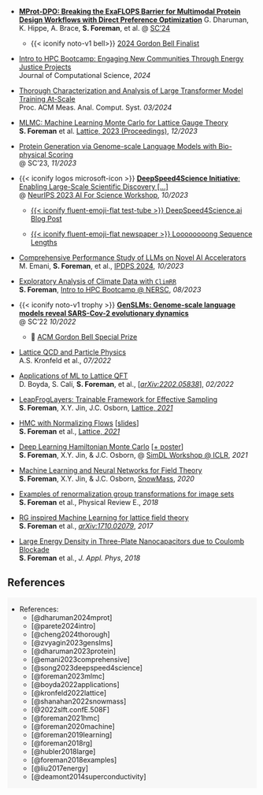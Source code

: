 - [**MProt-DPO: Breaking the ExaFLOPS Barrier for Multimodal Protein Design Workflows with Direct Preference Optimization**](https://doi.org/10.1109/SC41406.2024.00013)
  [G. Dharuman, K. Hippe, A. Brace, **S. Foreman**, et al. @ [SC'24](https://sc24.supercomputing.org/)]{.dim-text}

  - {{< iconify noto-v1 bell>}} [[2024 Gordon Bell Finalist]{.highlight-pink}](https://sc24.supercomputing.org/2024/10/presenting-the-finalists-for-the-2024-gordon-bell-prize/)

- [Intro to HPC Bootcamp: Engaging New Communities Through Energy Justice Projects](https://jocse.org/downloads/jocse-15-1-10.pdf)  
    [Journal of Computational Science, _2024_]{.dim-text}

- [Thorough Characterization and Analysis of Large Transformer Model Training At-Scale](https://doi.org/10.1145/3639034)  
    [Proc. ACM Meas. Anal. Comput. Syst. _03/2024_]{.dim-text}

- [MLMC: Machine Learning Monte Carlo for Lattice Gauge Theory](https://arxiv.org/abs/2312.08936)  
    [**S. Foreman** et al. [Lattice, 2023 (Proceedings)](https://indico.fnal.gov/event/57249/), _12/2023_]{.dim-text}

- [Protein Generation via Genome-scale Language Models with Bio-physical Scoring ](https://dl.acm.org/doi/abs/10.1145/3624062.3626087)  
    [@ SC'23, _11/2023_]{.dim-text}

- {{< iconify logos microsoft-icon >}} [**DeepSpeed4Science Initiative**: Enabling Large-Scale Scientific Discovery \[...\]](https://arxiv.org/abs/2310.04610)  
    [@ [NeurIPS 2023 AI For Science Workshop](https://ai4sciencecommunity.github.io/neurips23.html), _10/2023_]{.dim-text}

  - [{{< iconify fluent-emoji-flat test-tube >}} DeepSpeed4Science.ai Blog Post](https://deepspeed4science.ai/2023/09/18/model-showcase-genslms/)

  - [{{< iconify fluent-emoji-flat newspaper >}} Loooooooong Sequence Lengths](/posts/AuroraGPT/long-sequences/index.qmd)

- [Comprehensive Performance Study of LLMs on Novel AI Accelerators](https://arxiv.org/abs/2310.04607)  
    [M. Emani, **S. Foreman**, et al., [IPDPS 2024](https://www.ipdps.org/), _10/2023_]{.dim-text}

- [Exploratory Analysis of Climate Data with `ClimRR`](https://saforem2.github.io/climate-analysis)  
    [**S. Foreman**, [Intro to HPC Bootcamp @ NERSC](https://github.com/NERSC/intro-HPC-bootcamp-2023), _08/2023_]{.dim-text}

- {{< iconify noto-v1 trophy >}} [**GenSLMs: Genome-scale language models reveal SARS-Cov-2 evolutionary dynamics**](https://www.biorxiv.org/content/10.1101/2022.10.10.511571v1.abstract)  
    [@ SC'22 _10/2022_]{.dim-text}

  - 🥇 [[ACM Gordon Bell Special Prize]{.highlight-pink}](https://www.acm.org/media-center/2023/november/gordon-bell-special-prize-covid-research-2022)

- [Lattice QCD and Particle Physics](https://arxiv.org/abs/2207.07641)  
    [A.S. Kronfeld et al., _07/2022_]{.dim-text}

- [Applications of ML to Lattice QFT](https://arxiv.org/abs/2202.05838)  
    [D. Boyda, S. Calí, **S. Foreman**, et al., \[[_arXiv:2202.05838_](https://arxiv.org/abs/2202.05838)\], _02/2022_]{.dim-text}

- [LeapFrogLayers: Trainable Framework for Effective Sampling](https://arxiv.org/abs/2112.01582)  
    [**S. Foreman**, X.Y. Jin, J.C. Osborn, [Lattice, _2021_](https://indico.cern.ch/event/1006302)]{.dim-text}

- [HMC with Normalizing Flows](https://arxiv.org/abs/2112.01586) \[[slides](https://indico.cern.ch/event/1006302/contributions/4380743/)\]  
    [**S. Foreman** et al., [Lattice, _2021_](https://indico.cern.ch/event/1006302/)]{.dim-text}

- [Deep Learning Hamiltonian Monte Carlo](https://arxiv.org/abs/2105.03418)  \[[+ poster](https://simdl.github.io/posters/57-supp_DLHMC_Foreman_SimDL-ICLR2021_poster1.pdf)\]  
    [**S. Foreman**, X.Y. Jin, & J.C. Osborn, @ [SimDL Workshop @ ICLR](https://simdl.github.io/), _2021_]{.dim-text}

- [Machine Learning and Neural Networks for Field Theory](https://bit.ly/snowmass_ml2020)  
    [**S. Foreman**, X.Y. Jin, & J.C. Osborn, [SnowMass](https://snowmass21.org/), _2020_]{.dim-text}

- [Examples of renormalization group transformations for image sets](https://journals.aps.org/pre/abstract/10.1103/PhysRevE.98.052129)  
    [**S. Foreman** et al., Physical Review E., _2018_]{.dim-text}

- [RG inspired Machine Learning for lattice field theory](https://arxiv.org/abs/1710.02079)  
    [**S. Foreman** et al., [_arXiv:1710.02079_](https://www.arxiv.or/abs/1710.02079), _2017_]{.dim-text}

- [Large Energy Density in Three-Plate Nanocapacitors due to Coulomb Blockade](https://doi.org/10.1063/1.5009698)  
    [**S. Foreman** et al., _J. Appl. Phys_, _2018_]{.dim-text}

## References

::: {.callout-tip icon=false aria-label="References" title='[📓 References]{.dim-text}' collapse="false" style="text-align: left!important; background-color:rgba(131,131,131,0.05)!important; border: 1px solid rgba(131,131,131,0.0); width: 100%; opacity:100%;"}

- References:
    - [@dharuman2024mprot]
    - [@parete2024intro]
    - [@cheng2024thorough]
    - [@zvyagin2023genslms]
    - [@dharuman2023protein]
    - [@emani2023comprehensive]
    - [@song2023deepspeed4science]
    - [@foreman2023mlmc]
    - [@boyda2022applications]
    - [@kronfeld2022lattice]
    - [@shanahan2022snowmass]
    - [@2022slft.confE.508F]
    - [@foreman2021hmc]
    - [@foreman2020machine]
    - [@foreman2019learning]
    - [@foreman2018rg]
    - [@hubler2018large]
    - [@foreman2018examples]
    - [@liu2017energy]
    - [@deamont2014superconductivity]


::: {#refs}
:::

:::
